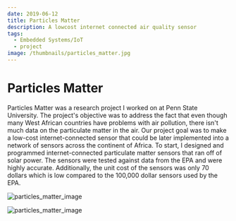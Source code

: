 ```yaml
---
date: 2019-06-12
title: Particles Matter
description: A lowcost internet connected air quality sensor
tags:
  - Embedded Systems/IoT
  - project
image: /thumbnails/particles_matter.jpg
---
```


# Particles Matter

Particles Matter was a research project I worked on at Penn State University. The project's objective was to address the fact that even though many West African countries have problems with air pollution, there isn't much data on the particulate matter in the air. Our project goal was to make a low-cost internet-connected sensor that could be later implemented into a network of sensors across the continent of Africa. To start, I designed and programmed internet-connected particulate matter sensors that ran off of solar power. The sensors were tested against data from the EPA and were highly accurate. Additionally, the unit cost of the sensors was only 70 dollars which is low compared to the 100,000 dollar sensors used by the EPA.

![particles_matter_image](./particles_matter.jpg)

![particles_matter_image](./presentation.jpg)
